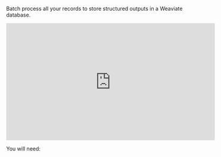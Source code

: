 Batch process all your records to store structured outputs in a Weaviate database.

<iframe
width="560"
height="315"
src="https://www.youtube.com/embed/uqUrH8ksI0I"
title="YouTube video player"
frameborder="0"
allow="accelerometer; autoplay; clipboard-write; encrypted-media; gyroscope; picture-in-picture"
allowfullscreen
></iframe>

You will need:


<SharedWeaviate />
<SharedWeaviateCLIAPI />
